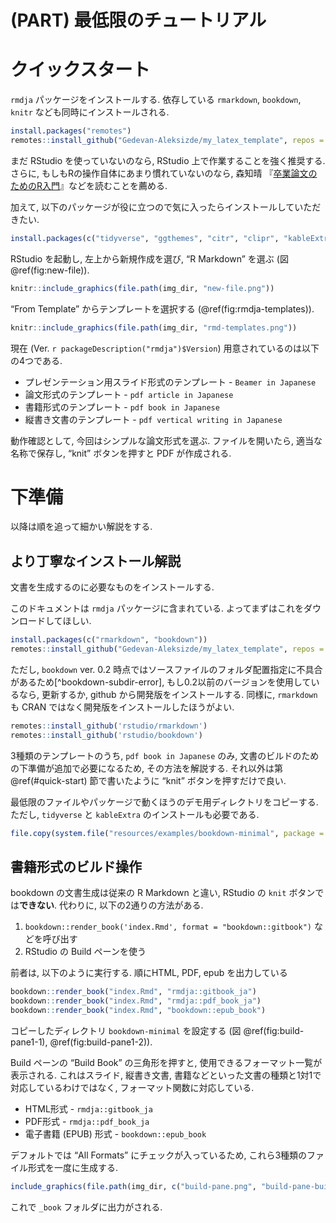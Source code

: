 # (PART) 最低限のチュートリアル {-}

# クイックスタート {#quick-start}

`rmdja` パッケージをインストールする. 依存している `rmarkdown`, `bookdown`, `knitr` なども同時にインストールされる.

```r
install.packages("remotes")
remotes::install_github("Gedevan-Aleksizde/my_latex_template", repos = NULL, type = "source")
```

まだ RStudio を使っていないのなら, RStudio 上で作業することを強く推奨する. さらに, もしもRの操作自体にあまり慣れていないのなら, 森知晴 『[卒業論文のためのR入門](https://tomoecon.github.io/R_for_graduate_thesis/)』などを読むことを薦める. 

加えて, 以下のパッケージが役に立つので気に入ったらインストールしていただきたい.

```r
install.packages(c("tidyverse", "ggthemes", "citr", "clipr", "kableExtra"))
```

RStudio を起動し, 左上から新規作成を選び, "R Markdown" を選ぶ (図 \@ref(fig:new-file)).

```r
knitr::include_graphics(file.path(img_dir, "new-file.png"))
```

"From Template" からテンプレートを選択する (\@ref(fig:rmdja-templates)).

```r
knitr::include_graphics(file.path(img_dir, "rmd-templates.png"))
```

現在 (Ver. `r packageDescription("rmdja")$Version`) 用意されているのは以下の4つである.

* プレゼンテーション用スライド形式のテンプレート - `Beamer in Japanese`
* 論文形式のテンプレート - `pdf article in Japanese`
* 書籍形式のテンプレート - `pdf book in Japanese`
* 縦書き文書のテンプレート - `pdf vertical writing in Japanese`

動作確認として, 今回はシンプルな論文形式を選ぶ. ファイルを開いたら, 適当な名称で保存し, "knit" ボタンを押すと PDF が作成される.

# 下準備

以降は順を追って細かい解説をする.

## より丁寧なインストール解説

文書を生成するのに必要なものをインストールする.

このドキュメントは `rmdja` パッケージに含まれている. よってまずはこれをダウンロードしてほしい.

```r
install.packages(c("rmarkdown", "bookdown"))
remotes::install_github("Gedevan-Aleksizde/my_latex_template", repos = NULL, type = "source")
```

ただし, `bookdown` ver. 0.2 時点ではソースファイルのフォルダ配置指定に不具合があるため[^bookdown-subdir-error], もし0.2以前のバージョンを使用しているなら, 更新するか, github から開発版をインストールする. 同様に, `rmarkdown` も CRAN ではなく開発版をインストールしたほうがよい.

```r
remotes::install_github('rstudio/rmarkdown')
remotes::install_github('rstudio/bookdown')
```


3種類のテンプレートのうち, `pdf book in Japanese` のみ, 文書のビルドのための下準備が追加で必要になるため, その方法を解説する. それ以外は第 \@ref(#quick-start) 節で書いたように "knit" ボタンを押すだけで良い.

最低限のファイルやパッケージで動くほうのデモ用ディレクトリをコピーする. ただし, `tidyverse` と `kableExtra` のインストールも必要である.

```r
file.copy(system.file("resources/examples/bookdown-minimal", package = "rmdja"), "./", recursive = T)
```

## 書籍形式のビルド操作

bookdown の文書生成は従来の R Markdown と違い, RStudio の `knit` ボタンでは**できない**. 代わりに, 以下の2通りの方法がある.

1. `bookdown::render_book('index.Rmd', format = "bookdown::gitbook")` などを呼び出す
2. RStudio の Build ペーンを使う

前者は, 以下のように実行する. 順にHTML, PDF, epub を出力している

```r
bookdown::render_book("index.Rmd", "rmdja::gitbook_ja")
bookdown::render_book("index.Rmd", "rmdja::pdf_book_ja")
bookdown::render_book("index.Rmd", "bookdown::epub_book")
```

コピーしたディレクトリ `bookdown-minimal` を設定する (図 \@ref(fig:build-pane1-1), \@ref(fig:build-pane1-2)).

Build ペーンの "Build Book" の三角形を押すと, 使用できるフォーマット一覧が表示される. これはスライド, 縦書き文書, 書籍などといった文書の種類と1対1で対応しているわけではなく, フォーマット関数に対応している.

* HTML形式 - `rmdja::gitbook_ja`
* PDF形式 - `rmdja::pdf_book_ja`
* 電子書籍 (EPUB) 形式 - `bookdown::epub_book`

デフォルトでは "All Formats" にチェックが入っているため, これら3種類のファイル形式を一度に生成する. 

```r
include_graphics(file.path(img_dir, c("build-pane.png", "build-pane-build.png")))
```

これで `_book` フォルダに出力がされる.

